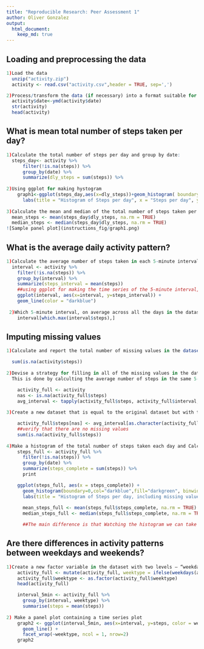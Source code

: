 ```yaml
---
title: "Reproducible Research: Peer Assessment 1"
author: Oliver Gonzalez
output: 
  html_document:
    keep_md: true
---
```



## Loading and preprocessing the data
```r
1)Load the data
  unzip("activity.zip")
  activity <- read.csv("activity.csv",header = TRUE, sep=',')

2)Process/transform the data (if necessary) into a format suitable for your analysis
  activity$date<-ymd(activity$date)
  str(activity)
  head(activity)
```
## What is mean total number of steps taken per day?
```r
1)Calculate the total number of steps per day and group by date:
  steps_day<- activity %>%
      filter(!is.na(steps)) %>%
      group_by(date) %>%
      summarize(dly_steps = sum(steps)) %>%
    
2)Using ggplot for making hystogram    
    graph1<-ggplot(steps_day,aes(x=dly_steps))+geom_histogram( boundary=0,col="darkblue",fill="darkgreen",binwidth = 1200) +
      labs(title = "Histogram of Steps per day", x = "Steps per day", y =  "Frequency")+scale_x_continuous(breaks=seq(0,25000,2500))+scale_y_continuous(breaks=seq(0,26,2))
 
3)Calculate the mean and median of the total number of steps taken per day:
  mean_steps <- mean(steps_day$dly_steps, na.rm = TRUE)
  median_steps <- median(steps_day$dly_steps, na.rm = TRUE)
![Sample panel plot](instructions_fig/graph1.png) 
``` 
 
## What is the average daily activity pattern?
```r
1)Calculate the average number of steps taken in each 5-minute interval per day and group by interval:
  interval <- activity %>%
    filter(!is.na(steps)) %>%
    group_by(interval) %>%
    summarize(steps_interval = mean(steps))
    ##using ggplot for making the time series of the 5-minute interval, and the average of steps
    ggplot(interval, aes(x=interval, y=steps_interval)) +
    geom_line(color = "darkblue")
  
 2)Which 5-minute interval, on average across all the days in the dataset, contains the maximum number of steps?
    interval[which.max(interval$steps),]
```

## Imputing missing values
```r
1)Calculate and report the total number of missing values in the dataset (i.e. the total number of rows with NAs)

  sum(is.na(activity$steps))
  
2)Devise a strategy for filling in all of the missing values in the dataset. The strategy does not need to be sophisticated. For           example, you could use the mean/median for that day, or the mean for that 5-minute interval, etc.  
  This is done by calculting the average number of steps in the same 5-min interval

    activity_full <- activity
    nas <- is.na(activity_full$steps)
    avg_interval <- tapply(activity_full$steps, activity_full$interval, mean, na.rm=TRUE, simplify=TRUE)
    
3)Create a new dataset that is equal to the original dataset but with the missing data filled in.

    activity_full$steps[nas] <- avg_interval[as.character(activity_full$interval[nas])]
    ##verify that there are no missing values
    sum(is.na(activity_full$steps))
    
4)Make a histogram of the total number of steps taken each day and Calculate and report the mean and median total number of steps taken per day.    
    steps_full <- activity_full %>%
      filter(!is.na(steps)) %>%
      group_by(date) %>%
      summarize(steps_complete = sum(steps)) %>%
      print

    ggplot(steps_full, aes(x = steps_complete)) +
      geom_histogram(boundary=0,col="darkblue",fill="darkgreen", binwidth = 1200) +
      labs(title = "Histogram of Steps per day, including missing values", x = "Steps per day", y =      "Frequency")+scale_x_continuous(breaks=seq(0,25000,2500))+scale_y_continuous(breaks=seq(0,26,2))
      
      mean_steps_full <- mean(steps_full$steps_complete, na.rm = TRUE)
      median_steps_full <- median(steps_full$steps_complete, na.rm = TRUE)

      ##The main difference is that Watching the histogram we can take note tha the change is in the interval between 10000 and 12500         ##steps, grown from a frequency of 12 to a frequency of 20            
```

## Are there differences in activity patterns between weekdays and weekends?
```r
1)Create a new factor variable in the dataset with two levels – “weekday” and “weekend” indicating whether a given date is a weekday or weekend day.
    activity_full <- mutate(activity_full, weektype = ifelse(weekdays(activity_full$date) == "Saturday" | weekdays(activity_full$date)       == "Sunday", "weekend", "weekday"))
    activity_full$weektype <- as.factor(activity_full$weektype)
    head(activity_full)

    interval_5min <- activity_full %>%
      group_by(interval, weektype) %>%
      summarise(steps = mean(steps))
      
2) Make a panel plot containing a time series plot
    graph2 <- ggplot(interval_5min, aes(x=interval, y=steps, color = weektype)) +
      geom_line() +
      facet_wrap(~weektype, ncol = 1, nrow=2)
    graph2
```
 

